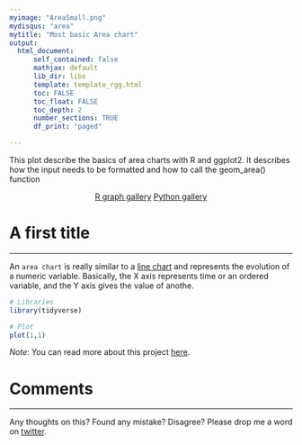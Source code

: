 ```yaml
---
myimage: "AreaSmall.png"
mydisqus: "area"
mytitle: "Most basic Area chart"
output:
  html_document:
      self_contained: false    
      mathjax: default
      lib_dir: libs
      template: template_rgg.html
      toc: FALSE
      toc_float: FALSE
      toc_depth: 2
      number_sections: TRUE
      df_print: "paged"

---
```


<div class="mycontent">

This plot describe the basics of area charts with R and ggplot2. It describes how the input needs to be formatted and how to call the geom_area() function

<center>
<a href="https://www.r-graph-gallery.com/area-chart/" class="btn btn-primary">R graph gallery</a>
<a href="https://python-graph-gallery.com/area-plot/" class="btn btn-primary">Python gallery</a>
</center>




# A first title
***
An `area chart` is really similar to a [line chart](https://www.data-to-viz.com/graph/line.html) and represents the evolution of a numeric variable. Basically, the X axis represents time or an ordered variable, and the Y axis gives the value of anothe.

```r
# Libraries
library(tidyverse)

# Plot
plot(1,1)
```

*Note*: You can read more about this project [here](https://www.data-to-viz.com/story/TwoNumOrdered.html).



# Comments
***
Any thoughts on this? Found any mistake? Disagree? Please drop me a word on [twitter](https://twitter.com/R_Graph_Gallery).

</div>














